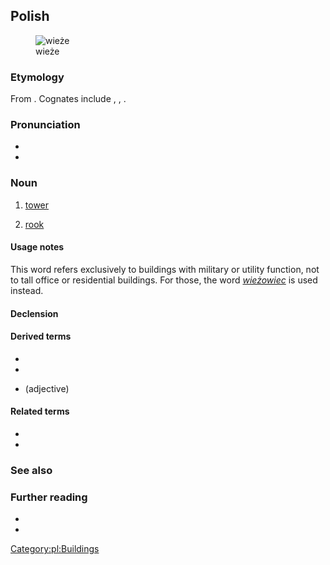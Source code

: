 ==Polish==
[[Image:Turm (Schach).jpg|thumb|wieże]]

===Etymology===
From {{inh|pl|sla-pro|*věža}}. Cognates include {{cog|sl|veža||hallway}}, {{cog|ru|вежа||caravan; tower}}, {{cog|sk|veža||tower}}.

===Pronunciation===
* {{pl-IPA}}
* {{audio|pl|Pl-wieża.ogg|audio}}

===Noun===
{{pl-noun|f|dim=wieżyczka}}

# [[tower]]
# {{lb|pl|chess}} [[rook]]

====Usage notes====
This word refers exclusively to buildings with military or utility function, not to tall office or residential buildings. For those, the word ''[[wieżowiec]]'' is used instead.

====Declension====
{{pl-decl-noun-f}}

====Derived terms====
* {{l|pl|wieża Babel}}
* {{l|pl|wieża z kości słoniowej}}
* {{l|pl|wieżowy}} (adjective)

====Related terms====
* {{l|pl|wieżówka}}
* {{l|pl|wieżowiec}}

===See also===
{{table:chess pieces/pl}}

===Further reading===
* {{R:pl:WSJP}}
* {{R:PWN}}

[[Category:pl:Buildings]]